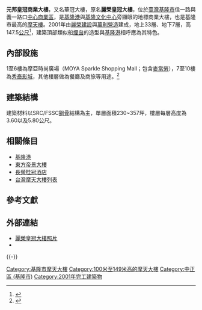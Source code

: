 {{coord|25.130845|121.744715|display=title}}
{{Infobox building
| building_name       = 元邦皇冠商業大樓
| native_building_name=                         
| former_names        = 麗榮皇冠
| alternate_names     = 華冠大樓
| image               = File:麗榮皇冠大樓.JPG
| status              = {{green|已完工}}
| caption             = 
| map_type            = 
| altitude            =
| building_type       = 商業、旅館
| architectural_style = 
| structural_system   =  
| cost                = 
| ren_cost            = 
| location_country    = {{flagicon|TWN}} [[臺灣|臺灣]]
| location_city       = [[基隆市|基隆市]]
| address             = [[信義區_(基隆市)|信義區]]信一路177號
| client              = 
| owner               = 
| current_tenants     = 
| landlord            = 
| coordinates         =
| start_date          = 
| completion_date     = 2001年3月8日
| inauguration_date   =
| renovation_date     = 
| demolition_date     = 
| destruction_date    = 
| height              = {{convert|147|m|ft|1|abbr=on}}
| elevator_count      = 
| parking             = 202平面車位
| diameter            = 
| other_dimensions    = 
| floor_count         = 地上33層、地下7層
| floor_area          = 8,532[[坪|坪]]
| main_contractor     = [[麗榮建設|麗榮建設]]、[[萬利營造|萬利營造]]
| architect           = 
| architecture_firm   =
| structural_engineer = 
| services_engineer   = 
| civil_engineer      = 
| other_designers     = 
| quantity_surveyor   = 
| awards              = 
| references          =
}}

'''元邦皇冠商業大樓'''，又名華冠大樓，原名'''麗榮皇冠大樓'''，位於[[台灣|臺灣]][[基隆市|基隆市]]信一路與義一路口[[中心商業區|中心商業區]]，是[[基隆港|基隆港]]與[[基隆文化中心|基隆文化中心]]旁顯眼的地標商業大樓，也是基隆市最高的[[摩天樓|摩天樓]]。2001年由[[麗榮建設|麗榮建設]]與[[萬利營造|萬利營造]]建成，地上33層、地下7層，高147.5[[公尺|公尺]]<ref>{{cite web |title=元邦皇冠 |url=http://www.ybworld.com.tw/productdetail_tw.php?id=60 |publisher=元邦建設}}</ref>，建築頂部類似船[[煙囪|煙囪]]的造型與[[基隆港|基隆港]]相呼應為其特色。

== 內部設施 ==
1至6樓為摩亞時尚廣場（MOYA Sparkle Shopping Mall；包含[[麥當勞|麥當勞]]），7至10樓為[[秀泰影城|秀泰影城]]，其他樓層做為餐廳及商旅等用途。<ref>{{Cite web |url=http://www.ybworld.com.tw/guide.html |title=皇冠大樓商店介紹 |accessdate=2016-08-28 |archive-date=2018-03-28 |archive-url=https://web.archive.org/web/20180328032536/http://www.ybworld.com.tw/guide.html |dead-url=no }}</ref>

== 建築結構 ==
建築材料以SRC/FSSC[[鋼骨|鋼骨]]結構為主，單層面積230~357坪，樓層每層高度為3.60以及5.80公尺。

== 相關條目 ==
*[[基隆港|基隆港]]
*[[東方帝景大樓|東方帝景大樓]]
*[[長榮桂冠酒店|長榮桂冠酒店]]
*[[台灣摩天大樓列表|台灣摩天大樓列表]]

== 參考文獻 ==
{{reflist}}

== 外部連結 ==
*[http://photo.pchome.com.tw/beyondtaiwan/151 麗榮皇冠大樓照片] {{Wayback|url=http://photo.pchome.com.tw/beyondtaiwan/151 |date=20190609100323 }}
* {{Facebook|MoyaCity|摩亞時尚廣場}}

{{-}}
{{台灣摩天大樓}}

[[Category:基隆市摩天大樓|Category:基隆市摩天大樓]]
[[Category:100米至149米高的摩天大樓|Category:100米至149米高的摩天大樓]]
[[Category:中正區_(基隆市)|Category:中正區 (基隆市)]]
[[Category:2001年完工建築物|Category:2001年完工建築物]]